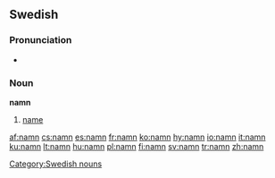 ==Swedish==
===Pronunciation===
*{{audio|Sv-namn.ogg|audio}}

===Noun===
{{sv-noun|gender=Neuter|namn|namnet|namn|namnen|namns|namnets|namns|namnens}}
'''namn''' {{n}}

# [[name]]


[[Category:Swedish nouns]]

[[af:namn]]
[[cs:namn]]
[[es:namn]]
[[fr:namn]]
[[ko:namn]]
[[hy:namn]]
[[io:namn]]
[[it:namn]]
[[ku:namn]]
[[lt:namn]]
[[hu:namn]]
[[pl:namn]]
[[fi:namn]]
[[sv:namn]]
[[tr:namn]]
[[zh:namn]]